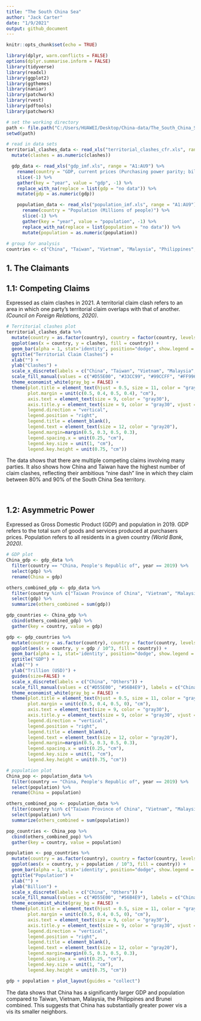 ```yaml
---
title: "The South China Sea"
author: "Jack Carter"  
date: "1/9/2021"
output: github_document
---
```


```r
knitr::opts_chunk$set(echo = TRUE)

library(dplyr, warn.conflicts = FALSE)
options(dplyr.summarise.inform = FALSE)
library(tidyverse)
library(readxl)
library(ggplot2)
library(ggthemes)
library(naniar)
library(patchwork)
library(rvest)
library(pdftools)
library(patchwork)

# set the working directory
path <- file.path("C:/Users/HUAWEI/Desktop/China-data/The_South_China_Sea/data", fsep = .Platform$file.sep)
setwd(path)

# read in data sets
territorial_clashes_data <- read_xls("territorial_clashes_cfr.xls", range = "A1:B7") %>%
  mutate(clashes = as.numeric(clashes))

  gdp_data <- read_xls("gdp_imf.xls", range = "A1:AU9") %>%
    rename(country = "GDP, current prices (Purchasing power parity; billions of international dollars)") %>%
    slice(-1) %>%
    gather(key = "year", value = "gdp", -1) %>%
    replace_with_na(replace = list(gdp = "no data")) %>%
    mutate(gdp = as.numeric(gdp))

    population_data <- read_xls("population_imf.xls", range = "A1:AU9") %>%
      rename(country = "Population (Millions of people)") %>%
      slice(-1) %>%
      gather(key = "year", value = "population", -1) %>%
      replace_with_na(replace = list(population = "no data")) %>%
      mutate(population = as.numeric(population))
  
# group for analysis
countries <- c("China", "Taiwan", "Vietnam", "Malaysia", "Philippines", "Brunei Darussalam")

```

## **1. The Claimants**

## **1.1: Competing Claims**  
Expressed as claim clashes in 2021. A territorial claim clash refers to an area in which one party's territorial claim overlaps with that of another. *(Council on Foreign Relations, 2020)*.

```r

# Territorial clashes plot
territorial_clashes_data %>%
  mutate(country = as.factor(country), country = factor(country, levels = c("china", "taiwan", "vietnam", "malaysia", "philippines", "brunei"))) %>%
  ggplot(aes(x = country, y = clashes, fill = country)) +
  geom_bar(alpha = 1, stat='identity', position="dodge", show.legend = TRUE) +
  ggtitle("Territorial Claim Clashes") +
  xlab("") +
  ylab("Clashes") +
  scale_x_discrete(labels = c("China", "Taiwan", "Vietnam", "Malaysia", "Philippines", "Brunei")) +
  scale_fill_manual(values = c("#D55E00", "#33CC99", "#99CCFF", "#FF9966", "#9999CC", "#CC79A7"), labels = c("China", "Taiwan", "Vietnam", "Malaysia", "Philippines", "Brunei")) +
  theme_economist_white(gray_bg = FALSE) +
  theme(plot.title = element_text(hjust = 0.5, size = 11, color = "gray20"),
        plot.margin = unit(c(0.5, 0.4, 0.5, 0.4), "cm"),
        axis.text = element_text(size = 9, color = "gray30"), 
        axis.title.y = element_text(size = 9, color = "gray30", vjust = 2.5),
        legend.direction = "vertical", 
        legend.position = "right",
        legend.title = element_blank(),
        legend.text = element_text(size = 12, color = "gray20"),
        legend.margin=margin(0.5, 0.3, 0.5, 0.3),
        legend.spacing.x = unit(0.25, "cm"),
        legend.key.size = unit(1, "cm"), 
        legend.key.height = unit(0.75, "cm"))

```

The data shows that there are multiple competing claims involving many parties. It also shows how China and Taiwan have the highest number of claim clashes, reflecting their ambitious "nine dash" line in which they claim between 80% and 90% of the South China Sea territory. 

&nbsp;

## **1.2: Asymmetric Power**  
Expressed as Gross Domestic Product (GDP) and population in 2019. GDP refers to the total sum of goods and services produced at purchasers prices. Population refers to all residents in a given country *(World Bank, 2020)*. 

```r

# GDP plot
China_gdp <- gdp_data %>%
  filter(country == "China, People's Republic of", year == 2019) %>%
  select(gdp) %>%
  rename(China = gdp)

others_combined_gdp <- gdp_data %>%
  filter(country %in% c("Taiwan Province of China", "Vietnam", "Malaysia", "Philippines", "Brunei Darussalam"), year == 2019) %>%
  select(gdp) %>%
  summarize(others_combined = sum(gdp))

gdp_countries <- China_gdp %>%
  cbind(others_combined_gdp) %>%
  gather(key = country, value = gdp)

gdp <- gdp_countries %>%
  mutate(country = as.factor(country), country = factor(country, levels = c("China", "others_combined"))) %>%
  ggplot(aes(x = country, y = gdp / 10^3, fill = country)) +
  geom_bar(alpha = 1, stat='identity', position="dodge", show.legend = TRUE) +
  ggtitle("GDP") +
  xlab("") +
  ylab("Trillion (USD)") +
  guides(size=FALSE) +
  scale_x_discrete(labels = c("China", "Others")) +
  scale_fill_manual(values = c("#D55E00", "#56B4E9"), labels = c("China", "Others")) +
  theme_economist_white(gray_bg = FALSE) +
  theme(plot.title = element_text(hjust = 0.5, size = 11, color = "gray20"),
        plot.margin = unit(c(0.5, 0.4, 0.5, 0), "cm"),
        axis.text = element_text(size = 9, color = "gray30"), 
        axis.title.y = element_text(size = 9, color = "gray30", vjust = 2.5),
        legend.direction = "vertical", 
        legend.position = "right",
        legend.title = element_blank(),
        legend.text = element_text(size = 12, color = "gray20"),
        legend.margin=margin(0.5, 0.3, 0.5, 0.3),
        legend.spacing.x = unit(0.25, "cm"),
        legend.key.size = unit(1, "cm"), 
        legend.key.height = unit(0.75, "cm"))

# population plot
China_pop <- population_data %>%
  filter(country == "China, People's Republic of", year == 2019) %>%
  select(population) %>%
  rename(China = population)

others_combined_pop <- population_data %>%
  filter(country %in% c("Taiwan Province of China", "Vietnam", "Malaysia", "Philippines", "Brunei Darussalam"), year == 2019) %>%
  select(population) %>%
  summarize(others_combined = sum(population))

pop_countries <- China_pop %>%
  cbind(others_combined_pop) %>%
  gather(key = country, value = population)

population <- pop_countries %>%
  mutate(country = as.factor(country), country = factor(country, levels = c("China", "others_combined"))) %>%
  ggplot(aes(x = country, y = population / 10^3, fill = country)) +
  geom_bar(alpha = 1, stat='identity', position="dodge", show.legend = TRUE) +
  ggtitle("Population") +
  xlab("") +
  ylab("Billion") +
  scale_x_discrete(labels = c("China", "Others")) +
  scale_fill_manual(values = c("#D55E00", "#56B4E9"), labels = c("China", "Others")) +
  theme_economist_white(gray_bg = FALSE) +
  theme(plot.title = element_text(hjust = 0.5, size = 11, color = "gray20"),
        plot.margin = unit(c(0.5, 0.4, 0.5, 0), "cm"),
        axis.text = element_text(size = 9, color = "gray30"), 
        axis.title.y = element_text(size = 9, color = "gray30", vjust = 2.5),
        legend.direction = "vertical", 
        legend.position = "right",
        legend.title = element_blank(),
        legend.text = element_text(size = 12, color = "gray20"),
        legend.margin=margin(0.5, 0.3, 0.5, 0.3),
        legend.spacing.x = unit(0.25, "cm"),
        legend.key.size = unit(1, "cm"), 
        legend.key.height = unit(0.75, "cm"))

gdp + population + plot_layout(guides = "collect")

```

The data shows that China has a significantly larger GDP and population compared to Taiwan, Vietnam, Malaysia, the Philippines and Brunei combined. This suggests that China has substantially greater power vis a vis its smaller neighbors. 


